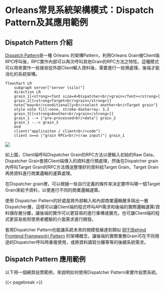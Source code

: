 # Orleans常見系統架構模式：Dispatch Pattern及其應用範例

## Dispatch Pattern 介紹

[Dispatch Pattern](https://github.com/OrleansContrib/DesignPatterns/blob/master/Dispatcher.md)是一種 Orleans 的架構Pattern，利用Orleans Grain被Client端RPC呼叫後，RPC實作內部可以再次呼叫其他Grain的RPC方法之特性。這種模式可以用來實作一些接收從外部Client輸入資料後，需要進行一些預處理，後端才能消化的系統架構。

::: {.content-visible when-format="markdown"}
```mermaid
flowchart LR
    subgraph server["server (silo)"]
    direction LR
    grain_1[<strong><font size=4>Dispatcher<br/>grain</font></strong>]
    grain_2[[<strong>Target<br/>grain</strong>]]
    note{"may<br/>conditionally<br/>select another<br/>Target grain"}
    style note fill:none, stroke-dasharray: 3,3 
    grain_3[[<strong>Another<br/>grain</strong>]]
    grain_1 --> |"pre-processed<br/>data"| grain_2
    grain_1 -.-> grain_3
    end
    client("applicaiton / client<br/>code")
    client o==o |"grain RPCs<br/>(raw input)"| grain_1
```
:::

::: {.content-hidden unless-format="docx"}
![](./mermaid-diagram-01.png)
:::

如上圖，Client端呼叫Dispatcher Grain的RPC方法以便輸入初始的Raw Data，Dispatcher Grain會將Client端傳入的資料進行預處理，然後在Dispatcher grain內呼叫Target Grain的RPC方法傳送整理好的資料給Target Grain，Target Grain再將資料進行商業邏輯的運算處理。

在Dispatcher grain裡，可以根據一些自行定義的條件來決定要呼叫哪一個Target Grain來給予資料，以便進行不同的商業邏輯運算。

使用 Dispatcher Pattern的好處是將外部輸入和內部商業邏輯層多隔出一層Dispatcher層，這樣可以讓Client端的程式呼叫API需求和後端的實際邏輯運算/資料儲存層分離，讓後端的實作可以更容易的進行重構或擴充，也可讓Client端的程式更容易依照使用者體驗的介面需求進行開發。

套用Dispatcher Pattern也能讓系統未來的規模發展達到類似 [BFF(Behind Frontend Framework) Pattern](https://samnewman.io/patterns/architectural/bff) 的架構概念，讓後端的實際業務Grain可在不同用途的Dispatcher呼叫時重複使用，或將資料讀寫分離等等的後續系統需求。

## Dispatch Pattern 應用範例

以下用一個網頁投票範例，來說明如何使用Dispatcher Pattern來實作投票系統。

{{< pagebreak >}}